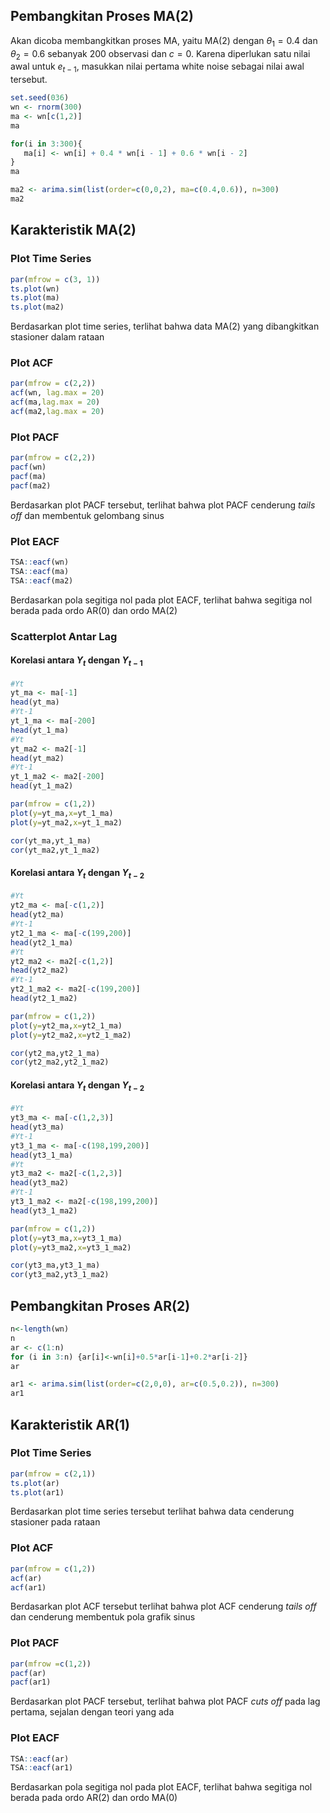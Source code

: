 ## Pembangkitan Proses MA(2)

Akan dicoba membangkitkan proses MA, yaitu MA(2) dengan $\theta_1 = 0.4$ dan $\theta_2 = 0.6$ sebanyak 200 observasi dan $c=0$. Karena diperlukan satu nilai awal untuk $e_{t-1}$, masukkan nilai pertama white noise sebagai nilai awal tersebut.

```r
set.seed(036)
wn <- rnorm(300)
ma <- wn[c(1,2)]
ma
```

```r
for(i in 3:300){
   ma[i] <- wn[i] + 0.4 * wn[i - 1] + 0.6 * wn[i - 2]
}
ma
```
```r
ma2 <- arima.sim(list(order=c(0,0,2), ma=c(0.4,0.6)), n=300)
ma2
```


## Karakteristik MA(2)

### Plot Time Series

```r
par(mfrow = c(3, 1))
ts.plot(wn)
ts.plot(ma)
ts.plot(ma2)
```

Berdasarkan plot time series, terlihat bahwa data MA(2) yang dibangkitkan stasioner dalam rataan

### Plot ACF

```r
par(mfrow = c(2,2))
acf(wn, lag.max = 20)
acf(ma,lag.max = 20)
acf(ma2,lag.max = 20)
```


### Plot PACF

```r
par(mfrow = c(2,2))
pacf(wn)
pacf(ma)
pacf(ma2)
```

Berdasarkan plot PACF tersebut, terlihat bahwa plot PACF cenderung *tails off* dan membentuk gelombang sinus

### Plot EACF

```r
TSA::eacf(wn)
TSA::eacf(ma)
TSA::eacf(ma2)
```

Berdasarkan pola segitiga nol pada plot EACF, terlihat bahwa segitiga nol berada pada ordo AR(0) dan ordo MA(2)

### Scatterplot Antar Lag

#### Korelasi antara $Y_t$ dengan $Y_{t-1}$

```r
#Yt
yt_ma <- ma[-1]
head(yt_ma)
#Yt-1
yt_1_ma <- ma[-200]
head(yt_1_ma)
#Yt
yt_ma2 <- ma2[-1]
head(yt_ma2)
#Yt-1
yt_1_ma2 <- ma2[-200]
head(yt_1_ma2)
```

```r
par(mfrow = c(1,2))
plot(y=yt_ma,x=yt_1_ma)
plot(y=yt_ma2,x=yt_1_ma2)
```

```r
cor(yt_ma,yt_1_ma)
cor(yt_ma2,yt_1_ma2)
```

#### Korelasi antara $Y_t$ dengan $Y_{t-2}$

```r
#Yt
yt2_ma <- ma[-c(1,2)]
head(yt2_ma)
#Yt-1
yt2_1_ma <- ma[-c(199,200)]
head(yt2_1_ma)
#Yt
yt2_ma2 <- ma2[-c(1,2)]
head(yt2_ma2)
#Yt-1
yt2_1_ma2 <- ma2[-c(199,200)]
head(yt2_1_ma2)
```

```r
par(mfrow = c(1,2))
plot(y=yt2_ma,x=yt2_1_ma)
plot(y=yt2_ma2,x=yt2_1_ma2)
```

```r
cor(yt2_ma,yt2_1_ma)
cor(yt2_ma2,yt2_1_ma2)
```

#### Korelasi antara $Y_t$ dengan $Y_{t-2}$

```r
#Yt
yt3_ma <- ma[-c(1,2,3)]
head(yt3_ma)
#Yt-1
yt3_1_ma <- ma[-c(198,199,200)]
head(yt3_1_ma)
#Yt
yt3_ma2 <- ma2[-c(1,2,3)]
head(yt3_ma2)
#Yt-1
yt3_1_ma2 <- ma2[-c(198,199,200)]
head(yt3_1_ma2)
```

```r
par(mfrow = c(1,2))
plot(y=yt3_ma,x=yt3_1_ma)
plot(y=yt3_ma2,x=yt3_1_ma2)
```

```r
cor(yt3_ma,yt3_1_ma)
cor(yt3_ma2,yt3_1_ma2)
```

## Pembangkitan Proses AR(2)

```r
n<-length(wn)
n
ar <- c(1:n) 
for (i in 3:n) {ar[i]<-wn[i]+0.5*ar[i-1]+0.2*ar[i-2]}
ar
```

```r
ar1 <- arima.sim(list(order=c(2,0,0), ar=c(0.5,0.2)), n=300)
ar1
```

## Karakteristik AR(1)

### Plot Time Series

```r
par(mfrow = c(2,1))
ts.plot(ar)
ts.plot(ar1)
```

Berdasarkan plot time series tersebut terlihat bahwa data cenderung stasioner pada rataan

### Plot ACF

```r
par(mfrow = c(1,2))
acf(ar)
acf(ar1)
```

Berdasarkan plot ACF tersebut terlihat bahwa plot ACF cenderung *tails off* dan cenderung membentuk pola grafik sinus

### Plot PACF

```r
par(mfrow =c(1,2))
pacf(ar)
pacf(ar1)
```

Berdasarkan plot PACF tersebut, terlihat bahwa plot PACF *cuts off* pada lag pertama, sejalan dengan teori yang ada

### Plot EACF

```r
TSA::eacf(ar)
TSA::eacf(ar1)
```

Berdasarkan pola segitiga nol pada plot EACF, terlihat bahwa segitiga nol berada pada ordo AR(2) dan ordo MA(0)




